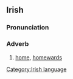 ==Irish==
===Pronunciation===
{{IPA|[&#601;&#720;wal&#690;&#601;]}}
===Adverb===
#[[home]], [[homewards]]

[[Category:Irish language]]